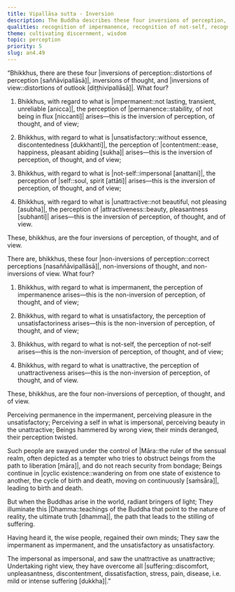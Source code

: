 ```yaml
---
title: Vipallāsa sutta - Inversion
description: The Buddha describes these four inversions of perception, thought, and view, and the four non-inversions. An uninstructed ordinary person perceives permanence in the impermanent, pleasure in the unsatisfactory, a self in what is impersonal, and beauty in the unattractive.
qualities: recognition of impermanence, recognition of not-self, recognition of unattractiveness, recognition of unsatisfactoriness, discontentment, discernment
theme: cultivating discernment, wisdom
topic: perception
priority: 5
slug: an4.49
---
```


“Bhikkhus, there are these four |inversions of perception::distortions of perception [saññāvipallāsā]|, inversions of thought, and |inversions of view::distortions of outlook [diṭṭhivipallāsā]|. What four?

1) Bhikkhus, with regard to what is |impermanent::not lasting, transient, unreliable [anicca]|, the perception of |permanence::stability, of not being in flux [niccanti]| arises—this is the inversion of perception, of thought, and of view;

2) Bhikkhus, with regard to what is |unsatisfactory::without essence, discontentedness [dukkhanti]|, the perception of |contentment::ease, happiness, pleasant abiding [sukha]| arises—this is the inversion of perception, of thought, and of view;

3) Bhikkhus, with regard to what is |not-self::impersonal [anattani]|, the perception of |self::soul, spirit [attāti]| arises—this is the inversion of perception, of thought, and of view;

4) Bhikkhus, with regard to what is |unattractive::not beautiful, not pleasing [asubha]|, the perception of |attractiveness::beauty, pleasantness [subhanti]| arises—this is the inversion of perception, of thought, and of view.

These, bhikkhus, are the four inversions of perception, of thought, and of view.

There are, bhikkhus, these four |non-inversions of perception::correct perceptions [nasaññāvipallāsā]|, non-inversions of thought, and non-inversions of view. What four?

1) Bhikkhus, with regard to what is impermanent, the perception of impermanence arises—this is the non-inversion of perception, of thought, and of view;

2) Bhikkhus, with regard to what is unsatisfactory, the perception of unsatisfactoriness arises—this is the non-inversion of perception, of thought, and of view;

3) Bhikkhus, with regard to what is not-self, the perception of not-self arises—this is the non-inversion of perception, of thought, and of view;

4) Bhikkhus, with regard to what is unattractive, the perception of unattractiveness arises—this is the non-inversion of perception, of thought, and of view.

These, bhikkhus, are the four non-inversions of perception, of thought, and of view.

Perceiving permanence in the impermanent,
perceiving pleasure in the unsatisfactory;
Perceiving a self in what is impersonal,
perceiving beauty in the unattractive;
Beings hammered by wrong view,
their minds deranged, their perception twisted.

Such people are swayed under the control of |Māra::the ruler of the sensual realm, often depicted as a tempter who tries to obstruct beings from the path to liberation [māra]|,
and do not reach security from bondage;
Beings continue in |cyclic existence::wandering on from one state of existence to another, the cycle of birth and death, moving on continuously [saṁsāra]|,
leading to birth and death.

But when the Buddhas arise in the world,
radiant bringers of light;
They illuminate this |Dhamma::teachings of the Buddha that point to the nature of reality, the ultimate truth [dhamma]|,
the path that leads to the stilling of suffering.

Having heard it, the wise people,
regained their own minds;
They saw the impermanent as impermanent,
and the unsatisfactory as unsatisfactory.

The impersonal as impersonal,
and saw the unattractive as unattractive;
Undertaking right view,
they have overcome all |suffering::discomfort, unpleasantness, discontentment, dissatisfaction, stress, pain, disease, i.e. mild or intense suffering [dukkha]|.”